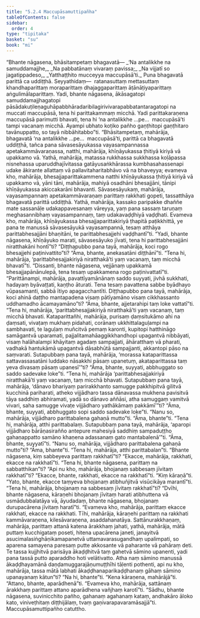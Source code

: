 ```yaml
---
title: "5.2.4 Maccupāsamuttipañha"
tableOfContents: false
sidebar:
  order: 4
type: "tipitaka"
basket: "su"
book: "mi"
---
```



<DynamicBreadcrumb />

<Division number="133" book="mi" bookNo="28">

<Paragraph number="704" book="mi">
“Bhante nāgasena, bhāsitampetaṃ bhagavatā—
</Paragraph>

<Paragraph number="705" type="verses" book="mi">
_‘Na antalikkhe na samuddamajjhe,_  
_Na pabbatānaṃ vivaraṃ pavissa;_  
_Na vijjatī so jagatippadeso,_  
_Yatthaṭṭhito mucceyya maccupāsā’ti._  

</Paragraph>

<Paragraph number="706" book="mi">
Puna bhagavatā parittā ca uddiṭṭhā. Seyyathidaṃ—  ratanasuttaṃ mettasuttaṃ khandhaparittaṃ moraparittaṃ dhajaggaparittaṃ āṭānāṭiyaparittaṃ aṅgulimālaparittaṃ. Yadi, bhante nāgasena, ākāsagatopi samuddamajjhagatopi pāsādakuṭileṇaguhāpabbhāradaribilagirivivarapabbatantaragatopi na muccati maccupāsā, tena hi parittakammaṃ micchā. Yadi parittakaraṇena maccupāsā parimutti bhavati, tena hi ‘na antalikkhe …pe…  maccupāsā’ti tampi vacanaṃ micchā. Ayampi ubhato koṭiko pañho gaṇṭhitopi gaṇṭhitaro tavānuppatto, so tayā nibbāhitabbo”ti.
</Paragraph>

<Paragraph number="707" book="mi">
“Bhāsitampetaṃ, mahārāja, bhagavatā ‘na antalikkhe …pe…  maccupāsā’ti, parittā ca bhagavatā uddiṭṭhā, tañca pana sāvasesāyukassa vayasampannassa apetakammāvaraṇassa, natthi, mahārāja, khīṇāyukassa ṭhitiyā kiriyā vā upakkamo vā.
</Paragraph>

<Paragraph number="708" book="mi">
Yathā, mahārāja, matassa rukkhassa sukkhassa koḷāpassa nisnehassa uparuddhajīvitassa gatāyusaṅkhārassa kumbhasahassenapi udake ākirante allattaṃ vā pallavitaharitabhāvo vā na bhaveyya; evameva kho, mahārāja, bhesajjaparittakammena natthi khīṇāyukassa ṭhitiyā kiriyā vā upakkamo vā, yāni tāni, mahārāja, mahiyā osadhāni bhesajjāni, tānipi khīṇāyukassa akiccakarāni bhavanti. Sāvasesāyukaṃ, mahārāja, vayasampannaṃ apetakammāvaraṇaṃ parittaṃ rakkhati gopeti, tassatthāya bhagavatā parittā uddiṭṭhā.
</Paragraph>

<Paragraph number="709" book="mi">
Yathā, mahārāja, kassako paripakke dhaññe mate sassanāḷe udakappavesanaṃ vāreyya, yaṃ pana sassaṃ taruṇaṃ meghasannibhaṃ vayasampannaṃ, taṃ udakavaḍḍhiyā vaḍḍhati. Evameva kho, mahārāja, khīṇāyukassa bhesajjaparittakiriyā ṭhapitā paṭikkhittā, ye pana te manussā sāvasesāyukā vayasampannā, tesaṃ atthāya parittabhesajjāni bhaṇitāni, te parittabhesajjehi vaḍḍhantī”ti.
</Paragraph>

<Paragraph number="710" book="mi">
“Yadi, bhante nāgasena, khīṇāyuko marati, sāvasesāyuko jīvati, tena hi parittabhesajjāni niratthakāni hontī”ti? “Diṭṭhapubbo pana tayā, mahārāja, koci rogo bhesajjehi paṭinivattito”ti? “Āma, bhante, anekasatāni diṭṭhānī”ti. “Tena hi, mahārāja, ‘parittabhesajjakiriyā niratthakā’ti yaṃ vacanaṃ, taṃ micchā bhavatī”ti.
</Paragraph>

<Paragraph number="711" book="mi">
“Dissanti, bhante nāgasena, vejjānaṃ upakkamā bhesajjapānānulepā, tena tesaṃ upakkamena rogo paṭinivattatī”ti. “Parittānampi, mahārāja, pavattīyamānānaṃ saddo suyyati, jivhā sukkhati, hadayaṃ byāvaṭṭati, kaṇṭho āturati. Tena tesaṃ pavattena sabbe byādhayo vūpasamanti, sabbā ītiyo apagacchantīti.
</Paragraph>

<Paragraph number="712" book="mi">
Diṭṭhapubbo pana tayā, mahārāja, koci ahinā daṭṭho mantapadena visaṃ pātīyamāno visaṃ cikkhassanto uddhamadho ācamayamāno”ti? “Āma, bhante, ajjetarahipi taṃ loke vattatī”ti. “Tena hi, mahārāja, ‘parittabhesajjakiriyā niratthakā’ti yaṃ vacanaṃ, taṃ micchā bhavati. Kataparittañhi, mahārāja, purisaṃ ḍaṃsitukāmo ahi na ḍaṃsati, vivaṭaṃ mukhaṃ pidahati, corānaṃ ukkhittalaguḷampi na sambhavati, te laguḷaṃ muñcitvā pemaṃ karonti, kupitopi hatthināgo samāgantvā uparamati, pajjalitamahāaggikkhandhopi upagantvā nibbāyati, visaṃ halāhalampi khāyitaṃ agadaṃ sampajjati, āhāratthaṃ vā pharati, vadhakā hantukāmā upagantvā dāsabhūtā sampajjanti, akkantopi pāso na saṃvarati.
</Paragraph>

<Paragraph number="713" book="mi">
Sutapubbaṃ pana tayā, mahārāja, ‘morassa kataparittassa sattavassasatāni luddako nāsakkhi pāsaṃ upanetuṃ, akataparittassa taṃ yeva divasaṃ pāsaṃ upanesī’”ti? “Āma, bhante, suyyati, abbhuggato so saddo sadevake loke”ti. “Tena hi, mahārāja ‘parittabhesajjakiriyā niratthakā’ti yaṃ vacanaṃ, taṃ micchā bhavati.
</Paragraph>

<Paragraph number="714" book="mi">
Sutapubbaṃ pana tayā, mahārāja, ‘dānavo bhariyaṃ parirakkhanto samugge pakkhipitvā gilitvā kucchinā pariharati, atheko vijjādharo tassa dānavassa mukhena pavisitvā tāya saddhiṃ abhiramati, yadā so dānavo aññāsi, atha samuggaṃ vamitvā vivari, saha samugge vivaṭe vijjādharo yathākāmaṃ pakkāmī’”ti? “Āma, bhante, suyyati, abbhuggato sopi saddo sadevake loke”ti. “Nanu so, mahārāja, vijjādharo parittabalena gahaṇā mutto”ti. “Āma, bhante”ti. “Tena hi, mahārāja, atthi parittabalaṃ.
</Paragraph>

<Paragraph number="715" book="mi">
Sutapubbaṃ pana tayā, mahārāja, ‘aparopi vijjādharo bārāṇasirañño antepure mahesiyā saddhiṃ sampaduṭṭho gahaṇappatto samāno khaṇena adassanaṃ gato mantabalenā’”ti. “Āma, bhante, suyyatī”ti. “Nanu so, mahārāja, vijjādharo parittabalena gahaṇā mutto”ti? “Āma, bhante”ti. “Tena hi, mahārāja, atthi parittabalan”ti.
</Paragraph>

<Paragraph number="716" book="mi">
“Bhante nāgasena, kiṃ sabbeyeva parittaṃ rakkhatī”ti? “Ekacce, mahārāja, rakkhati, ekacce na rakkhatī”ti. “Tena hi, bhante nāgasena, parittaṃ na sabbatthikan”ti? “Api nu kho, mahārāja, bhojanaṃ sabbesaṃ jīvitaṃ rakkhatī”ti? “Ekacce, bhante, rakkhati, ekacce na rakkhatī”ti. “Kiṃ kāraṇā”ti. “Yato, bhante, ekacce taṃyeva bhojanaṃ atibhuñjitvā visūcikāya marantī”ti. “Tena hi, mahārāja, bhojanaṃ na sabbesaṃ jīvitaṃ rakkhatī”ti? “Dvīhi, bhante nāgasena, kāraṇehi bhojanaṃ jīvitaṃ harati atibhuttena vā usmādubbalatāya vā, āyudadaṃ, bhante nāgasena, bhojanaṃ durupacārena jīvitaṃ haratī”ti. “Evameva kho, mahārāja, parittaṃ ekacce rakkhati, ekacce na rakkhati.
</Paragraph>

<Paragraph number="717" book="mi">
Tīhi, mahārāja, kāraṇehi parittaṃ na rakkhati kammāvaraṇena, kilesāvaraṇena, asaddahanatāya. Sattānurakkhaṇaṃ, mahārāja, parittaṃ attanā katena ārakkhaṃ jahati, yathā, mahārāja, mātā puttaṃ kucchigataṃ poseti, hitena upacārena janeti, janayitvā asucimalasiṅghāṇikamapanetvā uttamavarasugandhaṃ upalimpati, so aparena samayena paresaṃ putte akkosante vā paharante vā pahāraṃ deti. Te tassa kujjhitvā parisāya ākaḍḍhitvā taṃ gahetvā sāmino upanenti, yadi pana tassā putto aparaddho hoti velātivatto. Atha naṃ sāmino manussā ākaḍḍhayamānā daṇḍamuggarajāṇumuṭṭhīhi tāḷenti pothenti, api nu kho, mahārāja, tassa mātā labhati ākaḍḍhanaparikaḍḍhanaṃ gāhaṃ sāmino upanayanaṃ kātun”ti? “Na hi, bhante”ti. “Kena kāraṇena, mahārājā”ti. “Attano, bhante, aparādhenā”ti. “Evameva kho, mahārāja, sattānaṃ ārakkhaṃ parittaṃ attano aparādhena vañjhaṃ karotī”ti. “Sādhu, bhante nāgasena, suvinicchito pañho, gahanaṃ agahanaṃ kataṃ, andhakāro āloko kato, viniveṭhitaṃ diṭṭhijālaṃ, tvaṃ gaṇivarapavaramāsajjā”ti.

</Paragraph>
</Division>

<Paragraph number="718" type="center" book="mi">
Maccupāsamuttipañho catuttho.
</Paragraph>